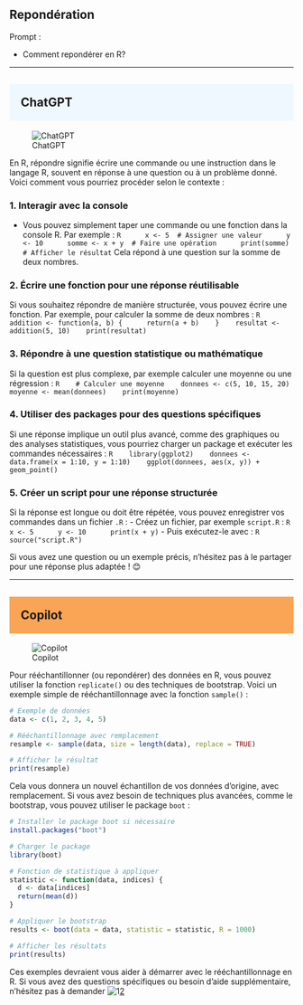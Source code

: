 ## Repondération

::: {.callout-note appearance="simple"}
Prompt : 

* Comment repondérer en R?


:::

----

## ChatGPT {style="background-color: #f0f8ff; padding: 20px;"}
![ChatGPT](../img/ChatGPT.PNG)

En R, répondre signifie écrire une commande ou une instruction dans le langage R, souvent en réponse à une question ou à un problème donné. Voici comment vous pourriez procéder selon le contexte :

### 1. **Interagir avec la console**
   - Vous pouvez simplement taper une commande ou une fonction dans la console R. Par exemple :
     ```R
     x <- 5  # Assigner une valeur
     y <- 10
     somme <- x + y  # Faire une opération
     print(somme)  # Afficher le résultat
     ```
   Cela répond à une question sur la somme de deux nombres.

### 2. **Écrire une fonction pour une réponse réutilisable**
   Si vous souhaitez répondre de manière structurée, vous pouvez écrire une fonction. Par exemple, pour calculer la somme de deux nombres :
   ```R
   addition <- function(a, b) {
     return(a + b)
   }
   resultat <- addition(5, 10)
   print(resultat)
   ```

### 3. **Répondre à une question statistique ou mathématique**
   Si la question est plus complexe, par exemple calculer une moyenne ou une régression :
   ```R
   # Calculer une moyenne
   donnees <- c(5, 10, 15, 20)
   moyenne <- mean(donnees)
   print(moyenne)
   ```

### 4. **Utiliser des packages pour des questions spécifiques**
   Si une réponse implique un outil plus avancé, comme des graphiques ou des analyses statistiques, vous pourriez charger un package et exécuter les commandes nécessaires :
   ```R
   library(ggplot2)
   donnees <- data.frame(x = 1:10, y = 1:10)
   ggplot(donnees, aes(x, y)) + geom_point()
   ```

### 5. **Créer un script pour une réponse structurée**
   Si la réponse est longue ou doit être répétée, vous pouvez enregistrer vos commandes dans un fichier `.R` :
   - Créez un fichier, par exemple `script.R` :
     ```R
     x <- 5
     y <- 10
     print(x + y)
     ```
   - Puis exécutez-le avec :
     ```R
     source("script.R")
     ```

Si vous avez une question ou un exemple précis, n'hésitez pas à le partager pour une réponse plus adaptée ! 😊

----

## Copilot {style="background-color: #faa555; padding: 20px;"}
![Copilot](../img/copilot.PNG)

Pour rééchantillonner (ou repondérer) des données en R, vous pouvez utiliser la fonction `replicate()` ou des techniques de bootstrap. Voici un exemple simple de rééchantillonnage avec la fonction `sample()` :

```r
# Exemple de données
data <- c(1, 2, 3, 4, 5)

# Rééchantillonnage avec remplacement
resample <- sample(data, size = length(data), replace = TRUE)

# Afficher le résultat
print(resample)
```

Cela vous donnera un nouvel échantillon de vos données d'origine, avec remplacement. Si vous avez besoin de techniques plus avancées, comme le bootstrap, vous pouvez utiliser le package `boot` :

```r
# Installer le package boot si nécessaire
install.packages("boot")

# Charger le package
library(boot)

# Fonction de statistique à appliquer
statistic <- function(data, indices) {
  d <- data[indices]
  return(mean(d))
}

# Appliquer le bootstrap
results <- boot(data = data, statistic = statistic, R = 1000)

# Afficher les résultats
print(results)
```

Ces exemples devraient vous aider à démarrer avec le rééchantillonnage en R. Si vous avez des questions spécifiques ou besoin d'aide supplémentaire, n'hésitez pas à demander ![1](https://r.developpez.com/tutoriels/cours-complet-programmation-r/)[2](https://r.developpez.com/tutoriels/r/introduction/)